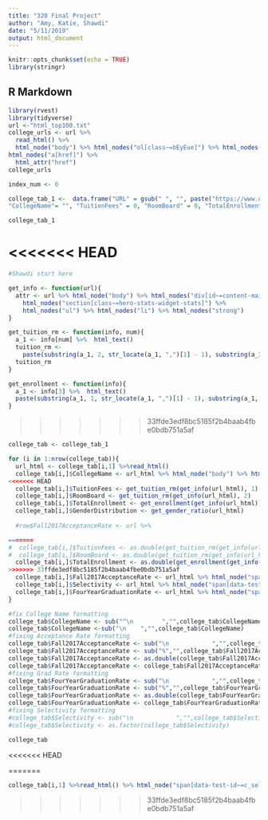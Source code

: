 ```yaml
---
title: "320 Final Project"
author: "Amy, Katie, Shawdi"
date: "5/11/2019"
output: html_document
---
```


```r
knitr::opts_chunk$set(echo = TRUE)
library(stringr)
```

## R Markdown


```r
library(rvest)
library(tidyverse)
url <-"html_top100.txt"
college_urls <- url %>%
  read_html() %>%
  html_node("body") %>% html_nodes("ol[class~=bEyEue]") %>% html_nodes("li[id]")%>% html_nodes("h3") %>% 
html_nodes("a[href]") %>%
  html_attr("href") 
college_urls

```


```r
index_num <- 0

college_tab_1 <-  data.frame("URL" = gsub(" ", "", paste("https://www.usnews.com",college_urls, sep = "")), 
"CollegeName"= "", "TuitionFees" = 0, "RoomBoard" = 0, "TotalEnrollment" = 0, "SchoolType" = "", "YearFounded" = 0, "Setting" = "", "Endowment2017" = 0, "MedianStartingSalaryOfAlumni" = 0, "Selectivity" = "", "Fall2017AcceptanceRate" = 0, "MalePercentage" = 0, "FourYearGraduationRate" = 0, stringsAsFactors = FALSE) 

college_tab_1
```


<<<<<<< HEAD
=======
```r
#Shawdi start here

get_info <- function(url){
  attr <- url %>% html_node("body") %>% html_nodes("div[id~=content-main]") %>%   
    html_nodes("section[class~=hero-stats-widget-stats]") %>%
    html_nodes("ul") %>% html_nodes("li") %>% html_nodes("strong")
}

get_tuition_rm <- function(info, num){
  a_1 <- info[num] %>%  html_text()
  tuition_rm <- 
    paste(substring(a_1, 2, str_locate(a_1, ",")[1] - 1), substring(a_1, str_locate(a_1, ",")[1] + 1, str_locate(a_1, " ")[1] - 1), sep="")
  tuition_rm
}

get_enrollment <- function(info){
  a_1 <- info[3] %>%  html_text()
  paste(substring(a_1, 1, str_locate(a_1, ",")[1] - 1), substring(a_1, str_locate(a_1, ",")[1] + 1), sep="")
}
```

>>>>>>> 33ffde3edf8bc5185f2b4baab4fbe0bdb751a5af

```r
college_tab <- college_tab_1

for (i in 1:nrow(college_tab)){
  url_html <- college_tab[i,1] %>%read_html()
  college_tab[i,]$CollegeName <- url_html %>% html_node("body") %>% html_nodes("h1[class~=hero-heading]") %>% html_text()
<<<<<<< HEAD
  college_tab[i,]$TuitionFees <- get_tuition_rm(get_info(url_html), 1)
  college_tab[i,]$RoomBoard <- get_tuition_rm(get_info(url_html), 2)
  college_tab[i,]$TotalEnrollment <- get_enrollment(get_info(url_html))
  college_tab[i,]$GenderDistribution <- get_gender_ratio(url_html)
  
  #row$Fall2017AcceptanceRate <- url %>% 

=======
#  college_tab[i,]$TuitionFees <- as.double(get_tuition_rm(get_info(url_html), 1))
#  college_tab[i,]$RoomBoard <- as.double(get_tuition_rm(get_info(url_html), 2))
  college_tab[i,]$TotalEnrollment <- as.double(get_enrollment(get_info(url_html)))
>>>>>>> 33ffde3edf8bc5185f2b4baab4fbe0bdb751a5af
  college_tab[i,]$Fall2017AcceptanceRate <- url_html %>% html_node("span[data-test-id~=r_c_accept_rate]") %>% html_text()
  college_tab[i,]$Selectivity <- url_html %>% html_node("span[data-test-id~=c_select_class]") %>% html_text()
  college_tab[i,]$FourYearGraduationRate <- url_html %>% html_node("span[data-test-id~=grad_rate_4_year]") %>% html_text()
}

```


```r
#fix College Name formatting
college_tab$CollegeName <- sub("^\n        ","",college_tab$CollegeName)
college_tab$CollegeName <-sub("\n    ","",college_tab$CollegeName)
#fixing Acceptance Rate formatting
college_tab$Fall2017AcceptanceRate <- sub("\n            ","",college_tab$Fall2017AcceptanceRate)
college_tab$Fall2017AcceptanceRate <- sub("%","",college_tab$Fall2017AcceptanceRate)
college_tab$Fall2017AcceptanceRate <- as.double(college_tab$Fall2017AcceptanceRate)
college_tab$Fall2017AcceptanceRate <- college_tab$Fall2017AcceptanceRate/100
#fixing Grad Rate formatting
college_tab$FourYearGraduationRate <- sub("\n            ","",college_tab$FourYearGraduationRate)
college_tab$FourYearGraduationRate <- sub("%","",college_tab$FourYearGraduationRate)
college_tab$FourYearGraduationRate <- as.double(college_tab$FourYearGraduationRate)
college_tab$FourYearGraduationRate <- college_tab$FourYearGraduationRate/100
#fixing Selectivity formatting
#college_tab$Selectivity <- sub("\n            ","",college_tab$Selectivity)
#college_tab$Selectivity <- as.factor(college_tab$Selectivity)

college_tab
```



<<<<<<< HEAD

=======
```r
college_tab[i,1] %>%read_html() %>% html_node("span[data-test-id~=c_select_class]") %>% html_text()
```
>>>>>>> 33ffde3edf8bc5185f2b4baab4fbe0bdb751a5af

